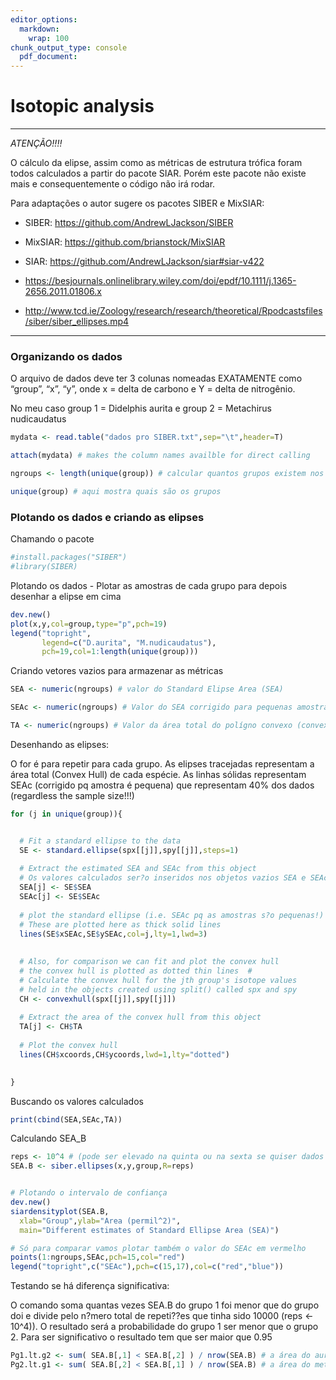 ---
editor_options: 
  markdown: 
    wrap: 100
chunk_output_type: console
  pdf_document: 
---

# Isotopic analysis

------------------------------------------------------------------------

*ATENÇÃO!!!!*

O cálculo da elipse, assim como as métricas de estrutura trófica foram todos calculados a partir do pacote SIAR. Porém este pacote não existe mais e consequentemente o código não irá rodar.

Para adaptações o autor sugere os pacotes SIBER e MixSIAR:

-   SIBER: <https://github.com/AndrewLJackson/SIBER>

-   MixSIAR: <https://github.com/brianstock/MixSIAR>

-   SIAR: <https://github.com/AndrewLJackson/siar#siar-v422>

-   <https://besjournals.onlinelibrary.wiley.com/doi/epdf/10.1111/j.1365-2656.2011.01806.x>

-   <http://www.tcd.ie/Zoology/research/research/theoretical/Rpodcastsfiles/siber/siber_ellipses.mp4>

------------------------------------------------------------------------

### 

### Organizando os dados

O arquivo de dados deve ter 3 colunas nomeadas EXATAMENTE como "group", "x", "y", onde x = delta de carbono e Y = delta de nitrogênio.

No meu caso group 1 = Didelphis aurita e group 2 = Metachirus nudicaudatus

```{r}
mydata <- read.table("dados pro SIBER.txt",sep="\t",header=T)

attach(mydata) # makes the column names availble for direct calling
```

```{r, results='hide'}
ngroups <- length(unique(group)) # calcular quantos grupos existem nos dados para serem comparados

unique(group) # aqui mostra quais são os grupos

```

### Plotando os dados e criando as elipses

Chamando o pacote

```{r}
#install.packages("SIBER") 
#library(SIBER)
```

Plotando os dados - Plotar as amostras de cada grupo para depois desenhar a elipse em cima

```{r}
dev.new()
plot(x,y,col=group,type="p",pch=19)
legend("topright",
       legend=c("D.aurita", "M.nudicaudatus"), 
       pch=19,col=1:length(unique(group)))
```

Criando vetores vazios para armazenar as métricas

```{r}
SEA <- numeric(ngroups) # valor do Standard Elipse Area (SEA)

SEAc <- numeric(ngroups) # Valor do SEA corrigido para pequenas amostras

TA <- numeric(ngroups) # Valor da área total do polígno convexo (convex hull)
```

Desenhando as elipses:

O for é para repetir para cada grupo. As elipses tracejadas representam a área total (Convex Hull) de cada espécie. As linhas sólidas representam SEAc (corrigido pq amostra é pequena) que representam 40% dos dados (regardless the sample size!!!)

```{r}
for (j in unique(group)){


  # Fit a standard ellipse to the data
  SE <- standard.ellipse(spx[[j]],spy[[j]],steps=1)
  
  # Extract the estimated SEA and SEAc from this object
  # Os valores calculados ser?o inseridos nos objetos vazios SEA e SEAc que foram criados anteriormente no script
  SEA[j] <- SE$SEA 
  SEAc[j] <- SE$SEAc
  
  # plot the standard ellipse (i.e. SEAc pq as amostras s?o pequenas!)
  # These are plotted here as thick solid lines
  lines(SE$xSEAc,SE$ySEAc,col=j,lty=1,lwd=3)
  
  
  # Also, for comparison we can fit and plot the convex hull
  # the convex hull is plotted as dotted thin lines  #
  # Calculate the convex hull for the jth group's isotope values
  # held in the objects created using split() called spx and spy
  CH <- convexhull(spx[[j]],spy[[j]])
  
  # Extract the area of the convex hull from this object
  TA[j] <- CH$TA
  
  # Plot the convex hull
  lines(CH$xcoords,CH$ycoords,lwd=1,lty="dotted")

  
}
```

Buscando os valores calculados

```{r}
print(cbind(SEA,SEAc,TA))
```

Calculando SEA_B

```{r}
reps <- 10^4 # (pode ser elevado na quinta ou na sexta se quiser dados mais apurados)
SEA.B <- siber.ellipses(x,y,group,R=reps)


# Plotando o intervalo de confiança
dev.new()
siardensityplot(SEA.B,
  xlab="Group",ylab="Area (permil^2)",
  main="Different estimates of Standard Ellipse Area (SEA)")

# Só para comparar vamos plotar também o valor do SEAc em vermelho
points(1:ngroups,SEAc,pch=15,col="red")
legend("topright",c("SEAc"),pch=c(15,17),col=c("red","blue"))
```

Testando se há diferença significativa:

O comando soma quantas vezes SEA.B do grupo 1 foi menor que do grupo doi e divide pelo n?mero total de repeti??es que tinha sido 10000 (reps \<- 10\^4)). O resultado será a probabilidade do grupo 1 ser menor que o grupo 2. Para ser significativo o resultado tem que ser maior que 0.95

```{r}
Pg1.lt.g2 <- sum( SEA.B[,1] < SEA.B[,2] ) / nrow(SEA.B) # a área do aurita é menor que meta? 
Pg2.lt.g1 <- sum( SEA.B[,2] < SEA.B[,1] ) / nrow(SEA.B) # a área do meta é menor que do aurita?

```
